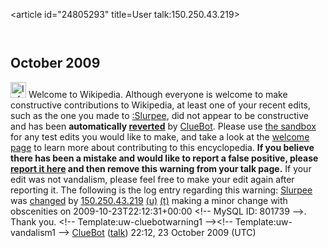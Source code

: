 <article id="24805293" title=User talk:150.250.43.219>
	<talkpage id="24805293" title="User talk:150.250.43.219">


== October 2009 ==
[[Image:Information.svg|left|25px]] Welcome to Wikipedia. Although everyone is welcome to make constructive contributions to Wikipedia, at least one of your recent edits, such as the one you made to [[:Slurpee]], did not appear to be constructive and has been '''automatically [[Help:Reverting|reverted]]''' by [[User:ClueBot|ClueBot]].  Please use [[Wikipedia:Sandbox|the sandbox]] for any test edits you would like to make, and take a look at the [[Wikipedia:Introduction|welcome page]] to learn more about contributing to this encyclopedia.  '''If you believe there has been a mistake and would like to report a false positive, please [[User:ClueBot/FalsePositives|report it here]] and then remove this warning from your talk page.'''  If your edit was not vandalism, please feel free to make your edit again after reporting it. The following is the log entry regarding this warning: [[Slurpee]] was [http://en.wikipedia.org/w/index.php?title=Slurpee&amp;diff=321653167&amp;oldid=320909497 changed] by [[Special:Contributions/150.250.43.219|150.250.43.219]] [[User:150.250.43.219|(u)]] [[User talk:150.250.43.219|(t)]] making a minor change with obscenities on 2009-10-23T22:12:31+00:00 &lt;!-- MySQL ID: 801739 --&gt;. Thank you. &lt;!-- Template:uw-cluebotwarning1 --&gt;&lt;!-- Template:uw-vandalism1 --&gt; [[User:ClueBot|ClueBot]] ([[User talk:ClueBot|talk]]) 22:12, 23 October 2009 (UTC)
	</talkpage>
</article>